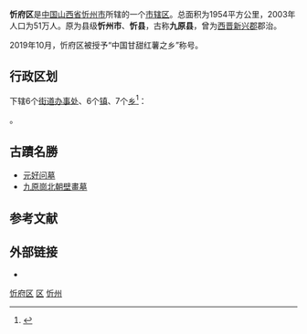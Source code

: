 {{Infobox China County
|county  = 忻府区
|Photo = File:Tomb of Northern Qi Dynasty in Jiuyuangang, Xinzhou, Mural 29.jpg
|Photoname= [[九原岗北朝壁画墓|九原岗北朝壁画墓]]中的狩猎图壁画
|map = ChinaXinzhouXinfu.png
|map size =
|map_caption = 忻府区在忻州市的位置
|Pinyin   = 
| Belong = [[山西省|山西省]][[忻州市|忻州市]]
|Types= [[市辖区|市辖区]]
| officerTitle = 区委书记
| officer = 崔向松
| officerTitle2 = 区长
| officer2 = 张生明
|founded =
|seat =
|division=
|town=
|township=
|subdistrict=
|area = 1954
|area land =
|area water =
|census yr = 2003年
|pop =51万
|density =
|postcode =
|web = 
}}

'''忻府区'''是[[中国|中国]][[山西省|山西省]][[忻州市|忻州市]]所辖的一个[[市辖区|市辖区]]。总面积为1954平方公里，2003年人口为51万人。原为县级'''忻州市'''、'''忻县'''，古称'''九原县'''，曾为[[西晋|西晋]][[新兴郡|新兴郡]]郡治。

2019年10月，忻府区被授予“中国甘甜红薯之乡”称号。

== 行政区划 ==
{{PAGENAMEBASE}}下辖6个[[街道办事处|街道办事处]]、6个[[行政建制镇|镇]]、7个[[乡_(中华人民共和国)|乡]]<ref>{{PRC admin/ref sgc|14/09/02}}</ref>：

{{PRC admin/children|14/09/02}}。

==古蹟名勝==
*[[元好问墓|元好问墓]]
*[[九原崗北朝壁畫墓|九原崗北朝壁畫墓]]

== 参考文献 ==
{{reflist}}

== 外部链接 ==
* {{Official website|http://www.xzxfq.gov.cn/|name=忻州市忻府区人民政府门户网站}}

{{忻州市忻府区行政区划}}
{{忻州市行政区划}}
{{山西行政区划}}

[[Category:忻府区|]]
[[Category:忻州区县市|区]]
[[Category:山西市辖区|忻州]]